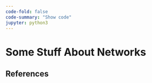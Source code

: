 ```yaml
---
code-fold: false
code-summary: "Show code"
jupyter: python3
---
```




# Some Stuff About Networks

## References









